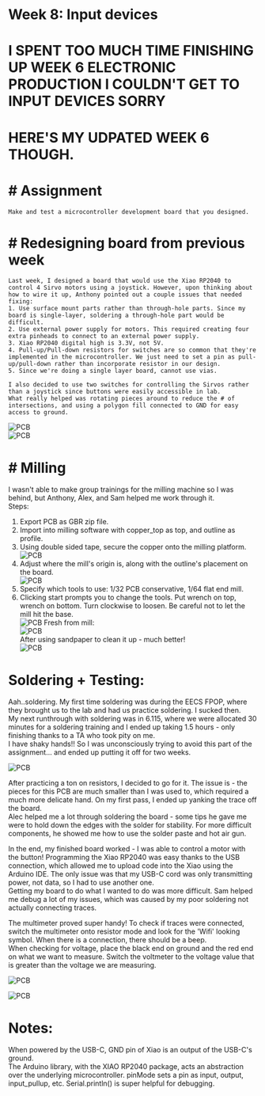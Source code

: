 # Week 8: Input devices
# I SPENT TOO MUCH TIME FINISHING UP WEEK 6 ELECTRONIC PRODUCTION I COULDN'T GET TO INPUT DEVICES SORRY
# HERE'S MY UDPATED WEEK 6 THOUGH.

# # Assignment  
    Make and test a microcontroller development board that you designed.

# # Redesigning board from previous week  
    Last week, I designed a board that would use the Xiao RP2040 to control 4 Sirvo motors using a joystick. However, upon thinking about how to wire it up, Anthony pointed out a couple issues that needed fixing:  
    1. Use surface mount parts rather than through-hole parts. Since my board is single-layer, soldering a through-hole part would be difficult.  
    2. Use external power supply for motors. This required creating four extra pinheads to connect to an external power supply.  
    3. Xiao RP2040 digital high is 3.3V, not 5V.  
    4. Pull-up/Pull-down resistors for switches are so common that they're implemented in the microcontroller. We just need to set a pin as pull-up/pull-down rather than incorporate resistor in our design.
    5. Since we're doing a single layer board, cannot use vias.  

    I also decided to use two switches for controlling the Sirvos rather than a joystick since buttons were easily accessible in lab.  
    What really helped was rotating pieces around to reduce the # of intersections, and using a polygon fill connected to GND for easy access to ground.  

    
![PCB](/classes/863.24/people/RobinLiu/images/week6_eprod/finalDesign.JPG)  
![PCB](/classes/863.24/people/RobinLiu/images/week6_eprod/finalPCB.JPG)  



# # Milling
I wasn't able to make group trainings for the milling machine so I was behind, but Anthony, Alex, and Sam helped me work through it.  
Steps:  
1. Export PCB as GBR zip file.  
2. Import into milling software with copper_top as top, and outline as profile.  
3. Using double sided tape, secure the copper onto the milling platform.  
![PCB](/classes/863.24/people/RobinLiu/images/week6_eprod/stickDown.JPG)  
4. Adjust where the mill's origin is, along with the outline's placement on the board.  
![PCB](/classes/863.24/people/RobinLiu/images/week6_eprod/millingSoftware.JPG)  
5. Specify which tools to use: 1/32 PCB conservative, 1/64 flat end mill.  
6. Clicking start prompts you to change the tools. Put wrench on top, wrench on bottom. Turn clockwise to loosen. Be careful not to let the mill hit the base.  
![PCB](/classes/863.24/people/RobinLiu/images/week6_eprod/milling.JPG) 
Fresh from mill:  
![PCB](/classes/863.24/people/RobinLiu/images/week6_eprod/beforeSand.JPG)  
After using sandpaper to clean it up - much better!  
![PCB](/classes/863.24/people/RobinLiu/images/week6_eprod/postSandpaper.JPG)   

# Soldering + Testing:
Aah..soldering. My first time soldering was during the EECS FPOP, where they brought us to the lab and had us practice soldering. I sucked then.  
My next runthrough with soldering was in 6.115, where we were allocated 30 minutes for a soldering training and I ended up taking 1.5 hours - only finishing thanks to a TA who took pity on me.  
I have shaky hands!! So I was unconsciously trying to avoid this part of the assignment... and ended up putting it off for two weeks.  

![PCB](/classes/863.24/people/RobinLiu/images/week6_eprod/IMG_3637.JPG)   

After practicing a ton on resistors, I decided to go for it. The issue is - the pieces for this PCB are much smaller than I was used to, which required a much more delicate hand. On my first pass, I ended up yanking the trace off the board.  
Alec helped me a lot through soldering the board - some tips he gave me were to hold down the edges with the solder for stability. For more difficult components, he showed me how to use the solder paste and hot air gun.  

In the end, my finished board worked - I was able to control a motor with the button! Programming the Xiao RP2040 was easy thanks to the USB connection, which allowed me to upload code into the Xiao using the Arduino IDE. The only issue was that my USB-C cord was only transmitting power, not data, so I had to use another one.  
Getting my board to do what I wanted to do was more difficult. Sam helped me debug a lot of my issues, which was caused by my poor soldering not actually connecting traces.  

The multimeter proved super handy! To check if traces were connected, switch the multimeter onto resistor mode and look for the 'Wifi' looking symbol. When there is a connection, there should be a beep.  
When checking for voltage, place the black end on ground and the red end on what we want to measure. Switch the voltmeter to the voltage value that is greater than the voltage we are measuring.  

![PCB](/classes/863.24/people/RobinLiu/images/week6_eprod/finishedBoard.JPG)


![PCB](/classes/863.24/people/RobinLiu/images/week6_eprod/motorProgram.JPG)   



# Notes:  
When powered by the USB-C, GND pin of Xiao is an output of the USB-C's ground.  
The Arduino library, with the XIAO RP2040 package, acts an abstraction over the underlying microcontroller. pinMode sets a pin as input, output, input_pullup, etc. 
Serial.println() is super helpful for debugging.  